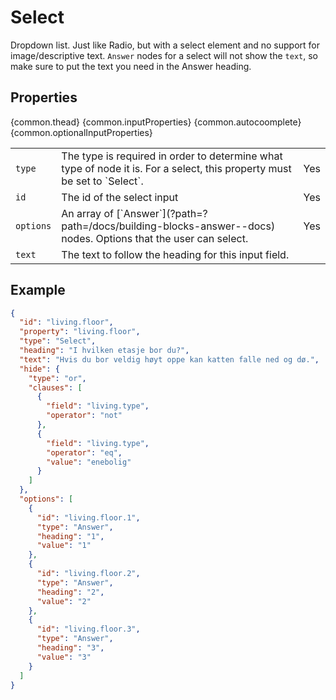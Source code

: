 
<Meta title="Building blocks/Select" />

# Select

Dropdown list. Just like Radio, but with a select element and no support for
image/descriptive text. `Answer` nodes for a select will not show the `text`, so make sure to put the text you need in the Answer heading.

## Properties

<Table>
  {common.thead}
  <tbody>
    <tr>
      <td>
        <code>type</code>
      </td>
      <td>
        The type is required in order to determine what type of node it is. For
        a select, this property must be set to `Select`.
      </td>
      <td>Yes</td>
    </tr>
    <tr>
      <td>
        <code>id</code>
      </td>
      <td>The id of the select input</td>
      <td>Yes</td>
    </tr>
    <tr>
      <td>
        <code>options</code>
      </td>
      <td>
        An array of [`Answer`](?path=?path=/docs/building-blocks-answer--docs)
        nodes. Options that the user can select.
      </td>
      <td>Yes</td>
    </tr>
    {common.inputProperties}
    <tr>
      <td>
        <code>text</code>
      </td>
      <td>The text to follow the heading for this input field.</td>
      <td></td>
    </tr>
    {common.autocoomplete}
    {common.optionalInputProperties}
  </tbody>
</Table>

## Example

```json
{
  "id": "living.floor",
  "property": "living.floor",
  "type": "Select",
  "heading": "I hvilken etasje bor du?",
  "text": "Hvis du bor veldig høyt oppe kan katten falle ned og dø.",
  "hide": {
    "type": "or",
    "clauses": [
      {
        "field": "living.type",
        "operator": "not"
      },
      {
        "field": "living.type",
        "operator": "eq",
        "value": "enebolig"
      }
    ]
  },
  "options": [
    {
      "id": "living.floor.1",
      "type": "Answer",
      "heading": "1",
      "value": "1"
    },
    {
      "id": "living.floor.2",
      "type": "Answer",
      "heading": "2",
      "value": "2"
    },
    {
      "id": "living.floor.3",
      "type": "Answer",
      "heading": "3",
      "value": "3"
    }
  ]
}
```
